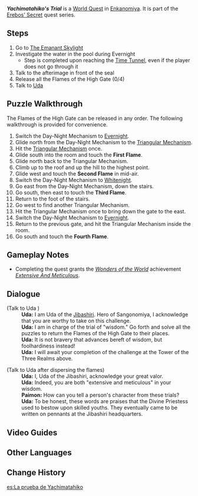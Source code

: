 {{Quest Infobox
|id            = 72268
|image         = World Quest Yachimatahiko's Trial.png
|type          = World
|region        = Inazuma
|area          = Enkanomiya
|chapter       = Erebos' Secret
|summary       = The Traveler completes the puzzle trial of "wisdom" proctored by [[Uda]] in [[Yachimatahiko's Locus]].
|characters    = Paimon; Traveler; Uda
|startLocation = [[Enkanomiya]]
|prev          = The Three Great Martial Trials
|next          = The Three Great Martial Trials
}}
'''''Yachimatahiko's Trial''''' is a [[World Quest]] in [[Enkanomiya]]. It is part of the [[Erebos' Secret]] quest series.

==Steps==
# Go to [[The Emanant Skylight]]
# Investigate the water in the pool during Evernight
#* Step is completed upon reaching the [[Time Tunnel]], even if the player does not go through it
# Talk to the afterimage in front of the seal
# Release all the Flames of the High Gate (0/4)
# Talk to [[Uda]]

==Puzzle Walkthrough==
The Flames of the High Gate can be released in any order. The following walkthrough is provided for convenience.

# Switch the Day-Night Mechanism to [[Evernight]].
# Glide north from the Day-Night Mechanism to the [[Triangular Mechanism]].
# Hit the [[Triangular Mechanism]] once.
# Glide south into the room and touch the '''First Flame'''.
# Glide north back to the Triangular Mechanism.
# Climb up to the roof and up the hill to the highest point.
# Glide west and touch the '''Second Flame''' in mid-air.
# Switch the Day-Night Mechanism to [[Whitenight]].
# Go east from the Day-Night Mechanism, down the stairs.
# Go south, then east to touch the '''Third Flame'''.
# Return to the foot of the stairs.
# Go west to find another Triangular Mechanism.
# Hit the Triangular Mechanism once to bring down the gate to the east.
# Switch the Day-Night Mechanism to [[Evernight]].
# Return to the previous gate, and hit the Triangular Mechanism inside the room.
# Go south and touch the '''Fourth Flame'''.

==Gameplay Notes==
* Completing the quest grants the ''[[Wonders of the World]]'' achievement ''[[Extensive And Meticulous]]''.

==Dialogue==
{{Quest Description|Accepting the trial, you prepare to go to The Narrows to search for The Emanant Skylight}}
{{Dialogue start}}
<!-- cannot trigger
;(If the player reaches this location without using The Emanant Skylight)
:'''Uda:''' I am Uda of the Jibashiri. Unrelated people may not enter.
-->
;(Talk to Uda<!-- at Yachimatahiko's Locus after reaching the Time Tunnel-->)
:'''Uda:''' I am Uda of the [[Jibashiri]]. Hero of Sangonomiya, I acknowledge that you are worthy to take on this challenge.
:'''Uda:''' I am in charge of the trial of "wisdom." Go forth and solve all the puzzles to return the Flames of the High Gate to their places.
:'''Uda:''' It is not bravery that advances bereft of wisdom, but foolhardiness instead!
:'''Uda:''' I will await your completion of the challenge at the Tower of the Three Realms above.

;(Talk to Uda after dispersing the flames)
:'''Uda:''' I, Uda of the Jibashiri, acknowledge your great valor.
:'''Uda:''' Indeed, you are both "extensive and meticulous" in your wisdom.
:'''Paimon:''' How can you tell a person's character from these trials?
:'''Uda:''' To be honest, these words are praises that the Divine Priestess used to bestow upon skilled youths. They eventually came to be written on pennants at the Jibashiri headquarters.
{{Dialogue end}}

==Video Guides==
{{EVT
|video1   = https://youtu.be/wMDOfxUYHb4
|caption1 = Yachimatahiko's Trial Guide
}}

==Other Languages==
{{Other Languages
|default_hidden = 1
|en      = Yachimatahiko's Trial
|zhs     = 八衢彦之试炼
|zhs_rm  = Bāqúyàn zhī Shìliàn
|zht     = 八衢彥之試煉
|zht_rm  = Bāqúyàn zhī Shìliàn
|ja      = 八衢彦の試練
|ja_rm   = Yachimatahiko no Shiren
|ko      = 야치마타히코의 시련
|ko_rm   = Yachimatahiko-ui Siryeon
|es      = La prueba de Yachimatahiko
|fr      = L'épreuve de Yachimatahiko
|ru      = Испытание Ятиматахико
|th      = บททดสอบ Yachimatahiko
|th_rm   = Bot Thot-sop Yachimatahiko
|vi      = Thí Luyện Yachimatahiko
|de      = Yachimatahikos Prüfung
|id      = Tantangan Yachimatahiko
|pt      = Julgamento de Yachimatahiko
|tr      = Yachimatahiko'nun İmtihanı
|it      = La prova di Yachimatahiko
}}

==Change History==
{{Change History|2.4}}

[[es:La prueba de Yachimatahiko]]